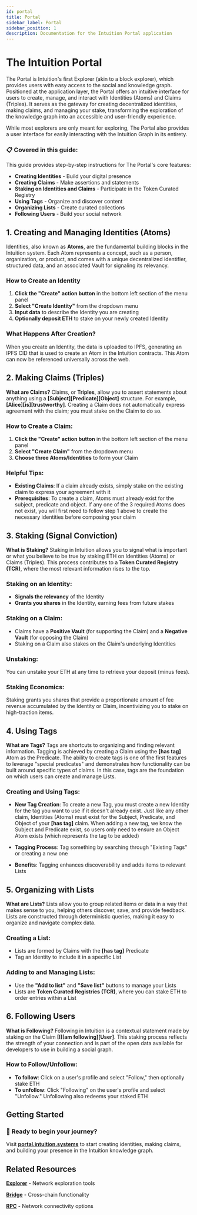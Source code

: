 ```yaml
---
id: portal
title: Portal
sidebar_label: Portal
sidebar_position: 1
description: Documentation for the Intuition Portal application
---
```


# The Intuition Portal

The Portal is Intuition's first Explorer (akin to a block explorer), which provides users with easy access to the social and knowledge graph. Positioned at the application layer, the Portal offers an intuitive interface for users to create, manage, and interact with Identities (Atoms) and Claims (Triples). It serves as the gateway for creating decentralized identities, making claims, and managing your stake, transforming the exploration of the knowledge graph into an accessible and user-friendly experience.

While most explorers are only meant for exploring, The Portal also provides a user interface for easily interacting with the Intuition Graph in its entirety.

<div style={{ 
  backgroundColor: 'var(--ifm-color-emphasis-100)', 
  border: '1px solid var(--ifm-color-emphasis-300)', 
  borderRadius: '8px', 
  padding: '1.5rem', 
  margin: '2rem 0',
  borderLeft: '4px solid var(--ifm-color-primary)'
}}>

### 📋 **Covered in this guide:**

This guide provides step-by-step instructions for The Portal's core features:

- **Creating Identities** - Build your digital presence
- **Creating Claims** - Make assertions and statements
- **Staking on Identities and Claims** - Participate in the Token Curated Registry
- **Using Tags** - Organize and discover content
- **Organizing Lists** - Create curated collections
- **Following Users** - Build your social network

</div>

## 1. Creating and Managing Identities (Atoms)

<div style={{ 
  backgroundColor: 'var(--ifm-background-color)', 
  border: '1px solid var(--ifm-color-emphasis-300)', 
  borderRadius: '8px', 
  padding: '1.5rem', 
  margin: '1.5rem 0'
}}>

Identities, also known as **Atoms**, are the fundamental building blocks in the Intuition system. Each Atom represents a concept, such as a person, organization, or product, and comes with a unique decentralized identifier, structured data, and an associated Vault for signaling its relevancy.

### **How to Create an Identity**

<div style={{ 
  backgroundColor: 'var(--ifm-color-emphasis-50)', 
  border: '1px solid var(--ifm-color-emphasis-200)', 
  borderRadius: '6px', 
  padding: '1rem', 
  margin: '1rem 0'
}}>

1. **Click the "Create" action button** in the bottom left section of the menu panel
2. **Select "Create Identity"** from the dropdown menu
3. **Input data** to describe the Identity you are creating
4. **Optionally deposit ETH** to stake on your newly created Identity

</div>

### **What Happens After Creation?**

When you create an Identity, the data is uploaded to IPFS, generating an IPFS CID that is used to create an Atom in the Intuition contracts. This Atom can now be referenced universally across the web.

</div>

## 2. Making Claims (Triples)

<div style={{ 
  backgroundColor: 'var(--ifm-background-color)', 
  border: '1px solid var(--ifm-color-emphasis-300)', 
  borderRadius: '8px', 
  padding: '1.5rem', 
  margin: '1.5rem 0'
}}>

**What are Claims?** Claims, or **Triples**, allow you to assert statements about anything using a **[Subject][Predicate][Object]** structure. For example, **[Alice][is][trustworthy]**. Creating a Claim does not automatically express agreement with the claim; you must stake on the Claim to do so.

### **How to Create a Claim:**

<div style={{ 
  backgroundColor: 'var(--ifm-color-emphasis-50)', 
  border: '1px solid var(--ifm-color-emphasis-200)', 
  borderRadius: '6px', 
  padding: '1rem', 
  margin: '1rem 0'
}}>

1. **Click the "Create" action button** in the bottom left section of the menu panel
2. **Select "Create Claim"** from the dropdown menu
3. **Choose three Atoms/Identities** to form your Claim

</div>

### **Helpful Tips:**

<div style={{ 
  backgroundColor: 'var(--ifm-color-emphasis-50)', 
  border: '1px solid var(--ifm-color-emphasis-200)', 
  borderRadius: '6px', 
  padding: '1rem', 
  margin: '1rem 0'
}}>

- **Existing Claims**: If a claim already exists, simply stake on the existing claim to express your agreement with it
- **Prerequisites**: To create a claim, Atoms must already exist for the subject, predicate and object. If any one of the 3 required Atoms does not exist, you will first need to follow step 1 above to create the necessary identities before composing your claim

</div>

</div>

## 3. Staking (Signal Conviction)

<div style={{ 
  backgroundColor: 'var(--ifm-background-color)', 
  border: '1px solid var(--ifm-color-emphasis-300)', 
  borderRadius: '8px', 
  padding: '1.5rem', 
  margin: '1.5rem 0'
}}>

**What is Staking?** Staking in Intuition allows you to signal what is important or what you believe to be true by staking ETH on Identities (Atoms) or Claims (Triples). This process contributes to a **Token Curated Registry (TCR)**, where the most relevant information rises to the top.

### **Staking on an Identity:**

<div style={{ 
  backgroundColor: 'var(--ifm-color-emphasis-50)', 
  border: '1px solid var(--ifm-color-emphasis-200)', 
  borderRadius: '6px', 
  padding: '1rem', 
  margin: '1rem 0'
}}>

- **Signals the relevancy** of the Identity
- **Grants you shares** in the Identity, earning fees from future stakes

</div>

### **Staking on a Claim:**

<div style={{ 
  backgroundColor: 'var(--ifm-color-emphasis-50)', 
  border: '1px solid var(--ifm-color-emphasis-200)', 
  borderRadius: '6px', 
  padding: '1rem', 
  margin: '1rem 0'
}}>

- Claims have a **Positive Vault** (for supporting the Claim) and a **Negative Vault** (for opposing the Claim)
- Staking on a Claim also stakes on the Claim's underlying Identities

</div>

### **Unstaking:**

You can unstake your ETH at any time to retrieve your deposit (minus fees).

### **Staking Economics:**

Staking grants you shares that provide a proportionate amount of fee revenue accumulated by the Identity or Claim, incentivizing you to stake on high-traction items.

</div>

## 4. Using Tags

<div style={{ 
  backgroundColor: 'var(--ifm-background-color)', 
  border: '1px solid var(--ifm-color-emphasis-300)', 
  borderRadius: '8px', 
  padding: '1.5rem', 
  margin: '1.5rem 0'
}}>

**What are Tags?** Tags are shortcuts to organizing and finding relevant information. Tagging is achieved by creating a Claim using the **[has tag]** Atom as the Predicate. The ability to create tags is one of the first features to leverage "special predicates" and demonstrates how functionality can be built around specific types of claims. In this case, tags are the foundation on which users can create and manage Lists.

### **Creating and Using Tags:**

<div style={{ 
  backgroundColor: 'var(--ifm-color-emphasis-50)', 
  border: '1px solid var(--ifm-color-emphasis-200)', 
  borderRadius: '6px', 
  padding: '1rem', 
  margin: '1rem 0'
}}>

- **New Tag Creation**: To create a new Tag, you must create a new Identity for the tag you want to use if it doesn't already exist. Just like any other claim, Identities (Atoms) must exist for the Subject, Predicate, and Object of your **[has tag]** claim. When adding a new tag, we know the Subject and Predicate exist, so users only need to ensure an Object Atom exists (which represents the tag to be added)

- **Tagging Process**: Tag something by searching through "Existing Tags" or creating a new one
- **Benefits**: Tagging enhances discoverability and adds items to relevant Lists

</div>

</div>

## 5. Organizing with Lists

<div style={{ 
  backgroundColor: 'var(--ifm-background-color)', 
  border: '1px solid var(--ifm-color-emphasis-300)', 
  borderRadius: '8px', 
  padding: '1.5rem', 
  margin: '1.5rem 0'
}}>

**What are Lists?** Lists allow you to group related items or data in a way that makes sense to you, helping others discover, save, and provide feedback. Lists are constructed through deterministic queries, making it easy to organize and navigate complex data.

### **Creating a List:**

<div style={{ 
  backgroundColor: 'var(--ifm-color-emphasis-50)', 
  border: '1px solid var(--ifm-color-emphasis-200)', 
  borderRadius: '6px', 
  padding: '1rem', 
  margin: '1rem 0'
}}>

- Lists are formed by Claims with the **[has tag]** Predicate
- Tag an Identity to include it in a specific List

</div>

### **Adding to and Managing Lists:**

<div style={{ 
  backgroundColor: 'var(--ifm-color-emphasis-50)', 
  border: '1px solid var(--ifm-color-emphasis-200)', 
  borderRadius: '6px', 
  padding: '1rem', 
  margin: '1rem 0'
}}>

- Use the **"Add to list"** and **"Save list"** buttons to manage your Lists
- Lists are **Token Curated Registries (TCR)**, where you can stake ETH to order entries within a List

</div>

</div>

## 6. Following Users

<div style={{ 
  backgroundColor: 'var(--ifm-background-color)', 
  border: '1px solid var(--ifm-color-emphasis-300)', 
  borderRadius: '8px', 
  padding: '1.5rem', 
  margin: '1.5rem 0'
}}>

**What is Following?** Following in Intuition is a contextual statement made by staking on the Claim **[I][am following][User]**. This staking process reflects the strength of your connection and is part of the open data available for developers to use in building a social graph.

### **How to Follow/Unfollow:**

<div style={{ 
  backgroundColor: 'var(--ifm-color-emphasis-50)', 
  border: '1px solid var(--ifm-color-emphasis-200)', 
  borderRadius: '6px', 
  padding: '1rem', 
  margin: '1rem 0'
}}>

- **To follow**: Click on a user's profile and select "Follow," then optionally stake ETH
- **To unfollow**: Click "Following" on the user's profile and select "Unfollow." Unfollowing also redeems your staked ETH

</div>

</div>

## Getting Started

<div style={{ 
  backgroundColor: 'var(--ifm-color-primary-lightest)', 
  border: '1px solid var(--ifm-color-primary-light)', 
  borderRadius: '8px', 
  padding: '1.5rem', 
  margin: '2rem 0',
  textAlign: 'center'
}}>

### 🚀 **Ready to begin your journey?**

Visit **[portal.intuition.systems](https://portal.intuition.systems)** to start creating identities, making claims, and building your presence in the Intuition knowledge graph.

</div>

## Related Resources

<div style={{ 
  display: 'grid', 
  gridTemplateColumns: 'repeat(auto-fit, minmax(250px, 1fr))', 
  gap: '1rem', 
  marginTop: '2rem'
}}>

<div style={{ 
  border: '1px solid var(--ifm-color-emphasis-300)', 
  borderRadius: '6px', 
  padding: '1rem', 
  backgroundColor: 'var(--ifm-background-color)'
}}>

**[Explorer](/guides/hub/explorer)** - Network exploration tools

</div>

<div style={{ 
  border: '1px solid var(--ifm-color-emphasis-300)', 
  borderRadius: '6px', 
  padding: '1rem', 
  backgroundColor: 'var(--ifm-background-color)'
}}>

**[Bridge](/guides/hub/bridge)** - Cross-chain functionality

</div>

<div style={{ 
  border: '1px solid var(--ifm-color-emphasis-300)', 
  borderRadius: '6px', 
  padding: '1rem', 
  backgroundColor: 'var(--ifm-background-color)'
}}>

**[RPC](/guides/hub/rpc)** - Network connectivity options

</div>

</div> 